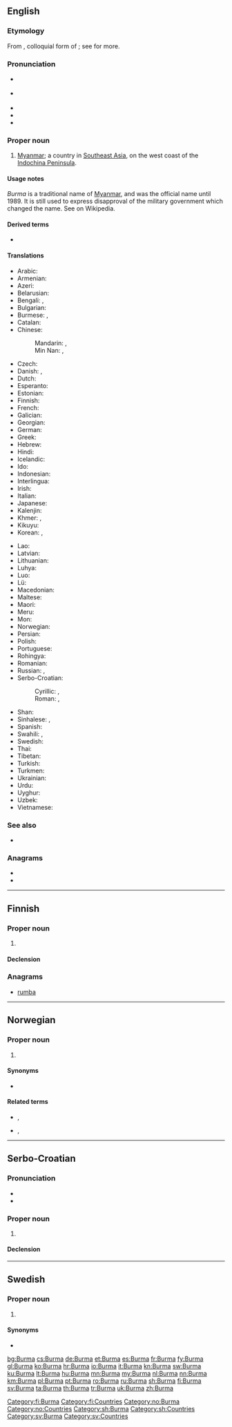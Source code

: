 {{also|burma|Búrma}}
==English==
{{wikipedia}}

===Etymology===
From {{etyl|my|en}} {{m|my|ဗမာ}}, colloquial form of {{m|my|မြန်မာ}}; see {{m|en|Myanmar}} for more.

===Pronunciation===
* {{a|GenAm}} {{IPA|/ˈbɝmə/|lang=en}}
* {{a|RP}} {{IPA|/ˈbɜːmə/|lang=en}}
* {{audio|En-us-Burma.ogg|Audio (US)|lang=en}}
* {{rhymes|ɜː(ɹ)mə|lang=en}}
* {{hyphenation|Bur|ma|lang=en}}

===Proper noun===
{{en-proper noun}}

# [[Myanmar]]; a country in [[Southeast Asia]], on the west coast of the [[w:Indochina Peninsula|Indochina Peninsula]].

====Usage notes====
''Burma'' is a traditional name of [[Myanmar]], and was the official name until 1989. It is still used to express disapproval of the military government which changed the name. See {{w|Names of Burma}} on Wikipedia.

====Derived terms====
* {{l|en|Burmese}}

====Translations====
{{trans-see|Myanmar}}

{{trans-top|Southeast Asian country (former name)}}
* Arabic: {{t|ar|بُورْمَا|f|tr=burmā}}
* Armenian: {{t|hy|Բիրմա}}
* Azeri: {{t|az|Birma}}
* Belarusian: {{t|be|Бі́рма|f|sc=Cyrl}}
* Bengali: {{t|bn|বার্মা|tr=barma|sc=Beng}}, {{t|bn|ব্রহ্মদেশ|tr=brôhmôdesh|sc=Beng}}
* Bulgarian: {{t|bg|Би́рма|f|sc=Cyrl}}
* Burmese: {{t+|my|ဗမာ|sc=Mymr}}, {{t+|my|မြန်မာ|sc=Mymr}}
* Catalan: {{t+|ca|Birmània|f}}
* Chinese:
*: Mandarin: {{t|cmn|緬甸|sc=Hani}}, {{t+|cmn|缅甸|tr=Miǎndiàn|sc=Hani}}
*: Min Nan: {{t|nan|緬甸|sc=Hani}}, {{t|nan|缅甸|tr=Bián-tián|sc=Hani}}
* Czech: {{t+|cs|Barma|f}}
* Danish: {{t|da|Burma}}, {{t|da|Myanmar}}
* Dutch: {{t+|nl|Birma}}
* Esperanto: {{t|eo|Birmo}}
* Estonian: {{t|et|Birma}}
* Finnish: {{t+|fi|Burma}}
* French: {{t+|fr|Birmanie}}
* Galician: {{t+|gl|Birmania}}
* Georgian: {{t|ka|ბირმა|sc=Geor}}
* German: {{t+|de|Birma}}
* Greek: {{t+|el|Βιρμανία|f|sc=Grek}}
* Hebrew: {{t|he|בורמה|f|tr=burma}}
* Hindi: {{t+|hi|बरमा|tr=barmā|sc=Deva}}
* Icelandic: {{t|is|Búrma|f}}
* Ido: {{t+|io|Burma}}
* Indonesian: {{t|id|Birma}}
* Interlingua: {{t|ia|Birmania}}
* Irish: {{t|ga|Burma|m}}
* Italian: {{t+|it|Birmania}}
* Japanese: {{t|ja|ビルマ|tr=Biruma}}
* Kalenjin: {{t|kln|Bama}}
* Khmer: {{t|km|ប្រទេសភូមា|tr=prɑteih pʰuumie|sc=Khmr}}, {{t+|km|ភូមា|sc=Khmr|tr=pʰuumie}}
* Kikuyu: {{t|ki|Bama}}
* Korean: {{t|ko|^미얀마|sc=Hang}}, {{t|ko|^버마|sc=Kore}}
{{trans-mid}}
* Lao: {{t|lo|ພະມ້າ|sc=Laoo}}
* Latvian: {{t|lv|Birma|f}}
* Lithuanian: {{t+|lt|Birma|f}}
* Luhya: {{t|luy|Bama}}
* Luo: {{t|luo|Bama}}
* Lü: {{t|khb|ᦙᦱᧃᧈ}}
* Macedonian: {{t|mk|Бу́рма|f}}
* Maltese: {{t|mt|Burma}}
* Maori: {{t|mi|Pēma}}
* Meru: {{t|mer|Bama}}
* Mon: {{t-needed|mnw}}
* Norwegian: {{t|no|Burma}}
* Persian: {{t+|fa|برمه|tr=berme|sc=fa-Arab}}
* Polish: {{t+|pl|Birma|f}}
* Portuguese: {{t+|pt|Birmânia|f}}
* Rohingya: {{t-needed|rhg}}
* Romanian: {{t+|ro|Birmania}}
* Russian: {{t+|ru|Би́рма|f}}, {{t+|ru|Мья́нма|f}}
* Serbo-Croatian:
*: Cyrillic: {{t|sh|Мијанмар|m|sc=Cyrl}}, {{t|sh|Бурма|f|sc=Cyrl}}
*: Roman: {{t|sh|Mijanmar|m}}, {{t+|sh|Burma|f}}
* Shan: {{t-needed|shn}}
* Sinhalese: {{t|si|බුරුමය|sc=Sinh}}, {{t|si|මියන්‍මාරය|sc=Sinh}}
* Spanish: {{t+|es|Birmania|f}}
* Swahili: {{t+|sw|Bama}}, {{t|sw|Myama}}
* Swedish: {{t+|sv|Burma}}
* Thai: {{t+|th|พม่า|tr=pámâa}}
* Tibetan: {{t|bo|བྷར་མ།|sc=Tibt}}
* Turkish: {{t+|tr|Birmanya}}
* Turkmen: {{t|tk|Birma}}
* Ukrainian: {{t|uk|Бі́рма|f|sc=Cyrl}}
* Urdu: {{t|ur|برما|m|tr=barmā|sc=ur-Arab}}
* Uyghur: {{t|ug|بىرما|sc=ug-Arab}}
* Uzbek: {{t+|uz|Birma}}
* Vietnamese: {{t|vi|Myanma}}
{{trans-bottom}}

===See also===
* {{l|en|Appendix:Countries of the world|Countries of the world}}

===Anagrams===
* {{l|en|rumba}}
* {{l|en|umbra}}

{{catlangcode|en|Burma|Countries of Asia}}

----

==Finnish==
{{wikipedia|lang=fi}}

===Proper noun===
{{fi-proper noun}}

# {{l|en|Burma}}

====Declension====
{{fi-decl-koira|n=sg|Burm|||a}}

===Anagrams===
* [[rumba#Finnish|rumba]]

[[Category:fi:Burma]]
[[Category:fi:Countries]]

----

==Norwegian==

===Proper noun===
{{no-proper noun}}

# {{l|en|Burma}}

====Synonyms====
* {{l|no|Myanmar}} {{qualifier|official, but rarely used}}

====Related terms====
* {{l|no|burmeser}}, {{l|no|myanmarer}}
* {{l|no|burmesisk}}, {{l|no|myanmarsk}}

[[Category:no:Burma]]
[[Category:no:Countries]]

----

==Serbo-Croatian==

===Pronunciation===
* {{IPA|/bûːrma/|lang=sh}}
* {{hyphenation|Bur|ma|lang=sh}}

===Proper noun===
{{sh-proper noun|g=f|head=Bȗrma|r|Бурма|Бу̑рма}}

# {{l|en|Burma}}

====Declension====
{{sh-decl-noun-unc
|Burma
|Burme
|Burmi
|Burmu
|Burmo
|Burmi
|Burmom
}}

[[Category:sh:Burma]]
[[Category:sh:Countries]]

----

==Swedish==
{{wikipedia|lang=sv}}

===Proper noun===
{{head|sv|proper noun|g=n}}

# {{l|en|Burma}}

====Synonyms====
* {{l|sv|Myanmar}}

[[Category:sv:Burma]]
[[Category:sv:Countries]]

[[bg:Burma]]
[[cs:Burma]]
[[de:Burma]]
[[et:Burma]]
[[es:Burma]]
[[fr:Burma]]
[[fy:Burma]]
[[gl:Burma]]
[[ko:Burma]]
[[hr:Burma]]
[[io:Burma]]
[[it:Burma]]
[[kn:Burma]]
[[sw:Burma]]
[[ku:Burma]]
[[lt:Burma]]
[[hu:Burma]]
[[mn:Burma]]
[[my:Burma]]
[[nl:Burma]]
[[nn:Burma]]
[[km:Burma]]
[[pl:Burma]]
[[pt:Burma]]
[[ro:Burma]]
[[ru:Burma]]
[[sh:Burma]]
[[fi:Burma]]
[[sv:Burma]]
[[ta:Burma]]
[[th:Burma]]
[[tr:Burma]]
[[uk:Burma]]
[[zh:Burma]]